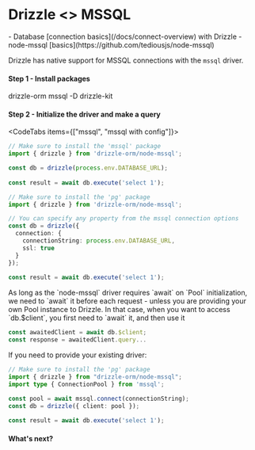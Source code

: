 
# Drizzle \<\> MSSQL
<Prerequisites>
- Database [connection basics](/docs/connect-overview) with Drizzle
- node-mssql [basics](https://github.com/tediousjs/node-mssql)
</Prerequisites>

Drizzle has native support for MSSQL connections with the `mssql` driver.

#### Step 1 - Install packages
<Npm>
drizzle-orm mssql
-D drizzle-kit
</Npm>

#### Step 2 - Initialize the driver and make a query
<CodeTabs items={["mssql", "mssql with config"]}>
```typescript copy
// Make sure to install the 'mssql' package 
import { drizzle } from 'drizzle-orm/node-mssql';

const db = drizzle(process.env.DATABASE_URL);
 
const result = await db.execute('select 1');
```
```typescript copy
// Make sure to install the 'pg' package 
import { drizzle } from 'drizzle-orm/node-mssql';

// You can specify any property from the mssql connection options
const db = drizzle({ 
  connection: { 
    connectionString: process.env.DATABASE_URL,
    ssl: true
  }
});
 
const result = await db.execute('select 1');
```
</CodeTabs>

<Callout type='warning'>
As long as the `node-mssql` driver requires `await` on `Pool` initialization, we need to `await` it before each request - unless you are providing your own Pool instance to Drizzle. In that case, when you want to access `db.$client`, you first need to `await` it, and then use it

```ts
const awaitedClient = await db.$client;
const response = awaitedClient.query...
```
</Callout>

If you need to provide your existing driver:

```typescript copy
// Make sure to install the 'pg' package 
import { drizzle } from "drizzle-orm/node-mssql";
import type { ConnectionPool } from 'mssql';

const pool = await mssql.connect(connectionString);
const db = drizzle({ client: pool });
 
const result = await db.execute('select 1');
```

#### What's next?

<WhatsNextMSSQL/>